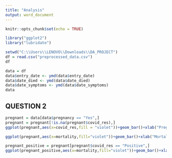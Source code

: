 ```yaml
---
title: "Analysis"
output: word_document
---
```


```r
knitr::opts_chunk$set(echo = TRUE)
```

```r
library("ggplot2")
library("lubridate")
```


```r
setwd("C:\\Users\\LENOVO\\Downloads\\DA_PROJECT")
df = read.csv("preprocessed_data.csv")
df
```

```r
data = df
data$entry_date <- ymd(data$entry_date)
data$date_died <- ymd(data$date_died)
data$date_symptoms <- ymd(data$date_symptoms)
data
```
## QUESTION 2

```r
pregnant = data[data$pregnancy == "Yes",]
pregnant = pregnant[!is.na(pregnant$covid_res),]
ggplot(pregnant,aes(x=covid_res,fill = "violet"))+geom_bar()+xlab("Pregnant")+ggtitle("Pregnant women Covid result")

```
```r
ggplot(pregnant,aes(x=mortality,fill="violet"))+geom_bar()+xlab("Mortality")+ggtitle("Pregnant women died")
```

```r
pregnant_positive = pregnant[pregnant$covid_res == "Positive",]
ggplot(pregnant_positive,aes(x=mortality,fill="violet"))+geom_bar()+xlab("Mortality")+ggtitle("Pregnant women corona positive and wdied")
```

